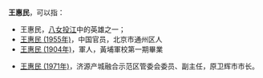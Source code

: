 '''王惠民'''，可以指：
* 王惠民，[[八女投江|八女投江]]中的英雄之一；
* [[王惠民_(1955年)|王惠民 (1955年)]]，中国官员，北京市通州区人
* [[王惠民_(1904年)|王惠民 (1904年)]]，軍人，黃埔軍校第一期畢業
<!--* 王惠民，新加坡帆船选手。-->
* [[王惠民_(1971年)|王惠民 (1971年)]]，济源产城融合示范区管委会委员、副主任，原卫辉市市长。
<!--* 王惠民，中華職棒大聯盟副祕書長。-->

{{disambig|H|Cat=三字王姓人名消歧义}}